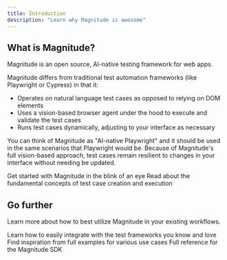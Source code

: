 ```yaml
---
title: Introduction
description: "Learn why Magnitude is awesome"
---
```


## What is Magnitude?

Magnitude is an open source, AI-native testing framework for web apps.

Magnitude differs from traditional test automation frameworks (like Playwright or Cypress) in that it:
- Operates on natural language test cases as opposed to relying on DOM elements
- Uses a vision-based browser agent under the hood to execute and validate the test cases
- Runs test cases dynamically, adjusting to your interface as necessary

You can think of Magnitude as "AI-native Playwright" and it should be used in the same scenarios that Playwright would be.
Because of Magnitude's full vision-based approach, test cases remain resilient to changes in your interface without needing be updated.

<CardGroup cols={2}>
  <Card
    title="Quickstart"
    icon="jet-fighter-up"
    href="/getting-started/quickstart"
  >
    Get started with Magnitude in the blink of an eye
  </Card>
  <Card
    title="Core Concepts"
    icon="arrows-to-circle"
    href="/core-concepts"
  >
    Read about the fundamental concepts of test case creation and execution
  </Card>
</CardGroup>

## Go further

Learn more about how to best utilize Magnitude in your existing workflows.

<CardGroup cols={1}>
  <Card
    title="Integrations"
    icon="gears"
    href="/integrations"
  >
    Learn how to easily integrate with the test frameworks you know and love
  </Card>
  <Card
    title="Examples"
    icon="code"
    href="/examples"
  >
    Find inspiration from full examples for various use cases 
  </Card>
  <Card
    title="Reference"
    icon="folder-tree"
    href="/reference"
  >
    Full reference for the Magnitude SDK
  </Card>
</CardGroup>


